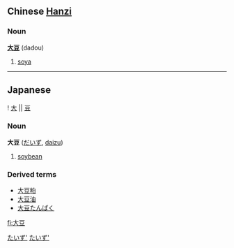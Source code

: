 == Chinese [[Hanzi]] ==
===Noun===
'''[[大]][[豆]]''' (dadou)

# [[soya]]

----

==Japanese==
{{ja-kanjitab-top}}
! [[大]] || [[豆]]
{{ja-kanjitab-bottom}}
===Noun===
'''大豆''' ([[だいず]], [[daizu]])

# [[soybean]]


===Derived terms===
*[[大豆粕]]
*[[大豆油]]
*[[大豆たんぱく]]

[[Category:Japanese language|たいず']]
[[Category:Japanese nouns|たいず']]

[[fi:大豆]]